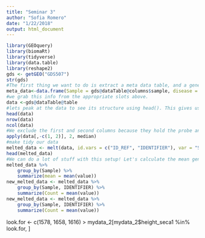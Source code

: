 ```yaml
---
title: "Seminar 3"
author: "Sofia Romero"
date: "1/22/2018"
output: html_document
---
```

```R
library(GEOquery)
library(biomaRt)
library(tidyverse)
library(data.table)
library(reshape2)
gds <- getGEO("GDS507")
str(gds)
#The first thing we want to do is extract a meta data table, and a gene expression table.
meta_data<-data.frame(Sample = gds@dataTable@columns$sample, disease = gds@dataTable@columns$disease.state)
#we grab this info from the appropriate slots above. 
data <-gds@dataTable@table
#lets peak at the data to see its structure using head(). This gives us the first few rows of the dataset.
head(data)
nrow(data)
ncol(data)
#We exclude the first and second columns because they hold the probe and gene names, respectively. 
apply(data[,-c(1, 2)], 2, median)
#make tidy our data
melted_data <- melt(data, id.vars = c("ID_REF", "IDENTIFIER"), var = "Sample")
head(melted_data)
#We can do a lot of stuff with this setup! Let's calculate the mean gene expression per sample.
melted_data %>% 
    group_by(Sample) %>% 
    summarize(mean = mean(value))
new_melted_data <- melted_data %>% 
    group_by(Sample, IDENTIFIER) %>% 
    summarize(Count = mean(value))
new_melted_data <- melted_data %>% 
    group_by(Sample, IDENTIFIER) %>% 
    summarize(Count = mean(value))
```
look.for <- c(1578, 1658, 1616)
> mydata_2[mydata_2$height_seca1 %in% look.for, ]




